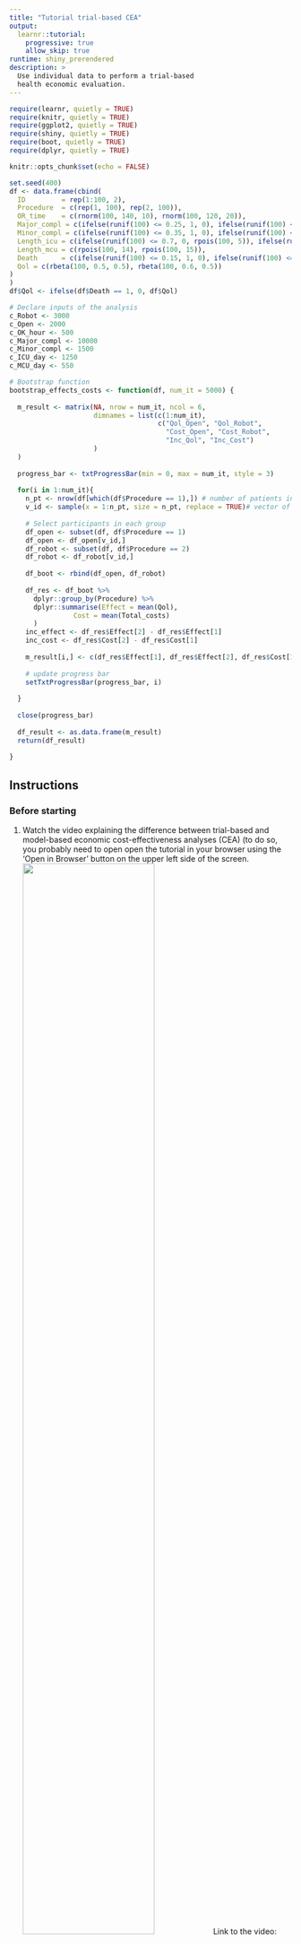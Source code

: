 ```yaml
---
title: "Tutorial trial-based CEA"
output: 
  learnr::tutorial:
    progressive: true
    allow_skip: true
runtime: shiny_prerendered
description: >
  Use individual data to perform a trial-based
  health economic evaluation.
---
```


```r
require(learnr, quietly = TRUE)
require(knitr, quietly = TRUE)
require(ggplot2, quietly = TRUE)
require(shiny, quietly = TRUE)
require(boot, quietly = TRUE)
require(dplyr, quietly = TRUE)

knitr::opts_chunk$set(echo = FALSE)

set.seed(400)
df <- data.frame(cbind(
  ID         = rep(1:100, 2),
  Procedure  = c(rep(1, 100), rep(2, 100)),
  OR_time    = c(rnorm(100, 140, 10), rnorm(100, 120, 20)),
  Major_compl = c(ifelse(runif(100) <= 0.25, 1, 0), ifelse(runif(100) <= 0.12, 1, 0)),
  Minor_compl = c(ifelse(runif(100) <= 0.35, 1, 0), ifelse(runif(100) <= 0.5, 1, 0)),
  Length_icu = c(ifelse(runif(100) <= 0.7, 0, rpois(100, 5)), ifelse(runif(100) <= 0.7, 0, rpois(100, 4))),
  Length_mcu = c(rpois(100, 14), rpois(100, 15)),
  Death      = c(ifelse(runif(100) <= 0.15, 1, 0), ifelse(runif(100) <= 0.10, 1, 0)),
  Qol = c(rbeta(100, 0.5, 0.5), rbeta(100, 0.6, 0.5))
)
)
df$Qol <- ifelse(df$Death == 1, 0, df$Qol)

# Declare inputs of the analysis
c_Robot <- 3000 
c_Open <- 2000 
c_OK_hour <- 500 
c_Major_compl <- 10000 
c_Minor_compl <- 1500 
c_ICU_day <- 1250 
c_MCU_day <- 550 

# Bootstrap function
bootstrap_effects_costs <- function(df, num_it = 5000) {
  
  m_result <- matrix(NA, nrow = num_it, ncol = 6, 
                     dimnames = list(c(1:num_it),
                                     c("Qol_Open", "Qol_Robot",
                                       "Cost_Open", "Cost_Robot",
                                       "Inc_Qol", "Inc_Cost")
                     )
  )
  
  progress_bar <- txtProgressBar(min = 0, max = num_it, style = 3)
  
  for(i in 1:num_it){
    n_pt <- nrow(df[which(df$Procedure == 1),]) # number of patients in each group
    v_id <- sample(x = 1:n_pt, size = n_pt, replace = TRUE)# vector of patient to select to compute
    
    # Select participants in each group
    df_open <- subset(df, df$Procedure == 1)
    df_open <- df_open[v_id,]
    df_robot <- subset(df, df$Procedure == 2)
    df_robot <- df_robot[v_id,]
    
    df_boot <- rbind(df_open, df_robot)
    
    df_res <- df_boot %>%
      dplyr::group_by(Procedure) %>%
      dplyr::summarise(Effect = mean(Qol),
                Cost = mean(Total_costs)
      )
    inc_effect <- df_res$Effect[2] - df_res$Effect[1]
    inc_cost <- df_res$Cost[2] - df_res$Cost[1]
    
    m_result[i,] <- c(df_res$Effect[1], df_res$Effect[2], df_res$Cost[1], df_res$Cost[2], inc_effect, inc_cost)
    
    # update progress bar
    setTxtProgressBar(progress_bar, i)
    
  }
  
  close(progress_bar)
  
  df_result <- as.data.frame(m_result)
  return(df_result)
  
}
```

## Instructions

### Before starting
1. Watch the video explaining the difference between trial-based and model-based economic cost-effectiveness analyses (CEA) (to do so, you probably need to open open the tutorial in your browser using the 'Open in Browser' button on the upper left side of the screen.  
![](https://vimeo.com/453418735/b3dfb1f3e4){width="70%"}
Link to the video: https://vimeo.com/453418735/b3dfb1f3e4.  

### Aims and instructions
The aim of this practical assignment is to perform a health economic analysis using data collected during a clinical trials. The data used in this assignment was obtained during a randomised controlled trial (RCT) comparing two interventions for treating esophageal cancer. In total, 200 patients were randomized between usual care (open transthoracic esophagectomy) and the new intervention (robot-assisted thoraco-laparoscopic esophagectomy). For each patient, data was collected on the time required for the procedure in the operating room, the occurrence of complications, the length of stay in the hospital, and the quality of life after the procedure. In addition, data on the cost of resources was collected from the literature.  
**OF NOTE**: the solutions which are provided are one way to perform the calculations, you can obtain the same results using other fomula's. The last 'Hint' is always the solution of the assignment. Soultions can be copy/paste in the chunk as shown in the figures below. Once you have completed a code chunk, you can run it by pushing the 'Run code' button on the upper-right side of the chunk.  


```r
knitr::include_graphics("Tutorial_trial_based_cea_files/images/Image_hint.png")
```

```r
knitr::include_graphics("Tutorial_trial_based_cea_files/images/Image_solution.png")
```

[Link to figures](https://education.rstudio.com/blog/2020/05/learnr-for-remote/)

### Required knowledge
To perform this assignment, you should be able to:  

- create new variables in a dataframe  
- use the functions `group_by` and `summarise` (`dyplr` package)   
- use functions: `mean()`, `sum()`, `ifelse()`, `which()` (base R)  


### Objects of this practical
Different objects have already been loaded in R's memory to perform this practical assignment.  

A dataframe `df`. This dataframe contains 9 variables, each row of the dataframe contains the outcomes from one participant:  

- `ID` = Participant ID  
- `Procedure`  = Group to which the participant belongs; 1 = usual care (open transthoracic esophagectomy), 2 = the new intervention (robot-assisted thoraco-laparoscopic esophagectomy)  
- `OR_time` = Operating time, in minutes  
- `Major_compl` = 'Did the participant experience a major complication?'; 1 = yes, 0 = no  
- `Minor_compl` = 'Did the participant experience a minor complication?'; 1 = yes, 0 = no  
- `Length_icu` = Length of stay at the intensive care unit (ICU) in days  
- `Length_mcu` = Length of stay at the intensive care unit (MCU) in days  
- `Death`      = 'Did the participant experience die at the hospital?'; 1 = yes, 0 = no   
- `Qol` = Quality of life of the participant after the procedure  

The following tables show the dataframe `df`. Familiarise yourself with it.  

```r
df
```


Other objects, which represent the costs of the surgeries, hospital days, adverse events, and hourly costs of using the operating room:  

- `c_Open` =  costs of the open transthoracic esophagectomy (usual care)  
- `c_Robot` = costs of the robot-assisted thoraco-laparoscopic esophagesctomy (new intervention)  
- `c_ICU_day` = costs of one day at the ICU  
- `c_MCU_day` = costs of one day at the MCU  
- `c_Major_compl` = costs of a major complication  
- `c_Minor_compl` = costs of a minor complication  
- `c_OK_hour` = costs of operating in the OK, per hour

## Assignment 1
Calculate the mean operating time, risk of complications, length of stay at ICU and MCU, risk of death, and quality of life after procedure, for both trial arms.    

```r

```

```r
"Use the combination of functions `group_by()` (dplyr package), `summarise()` (dplyr package), `mean()` (base R) to do so."
```

```r
df %>%
  group_by(Procedure) %>% # grouping per Procedure
  summarise(mean_OR_time = mean(OR_time),
            mean_Major_compl = mean(Major_compl),
            mean_Minor_compl = mean(Minor_compl),
            mean_Length_icu  = mean(Length_icu),
            mean_Length_mcu  = mean(Length_mcu),
            mean_p_death = mean(Death),
            mean_Qol = mean(Qol)) # Mean calculations
```

### Assignment 1 - questions
The correct answer are provided below. Use these results to check your answers and answer the questions below.  

```r
round(df %>%
  group_by(Procedure) %>% # grouping per Procedure
  summarise(mean_OR_time = mean(OR_time),
            mean_Major_compl = mean(Major_compl),
            mean_Minor_compl = mean(Minor_compl),
            mean_Length_icu  = mean(Length_icu),
            mean_Length_mcu  = mean(Length_mcu),
            mean_p_death = mean(Death),
            mean_Qol = mean(Qol)
            ), # Mean calculations
  2)

```

```r
quiz(
  question("Which treatment provides the best health outcomes (in terms of quality of life)?", 
           answer("Open transthoracic esophagectomy (usual care)"),
           answer("Robot-assisted surgery (new intervention)", correct = TRUE)),
  question("Is robot-assisted surgery an improvement upon usual care with respect to all outcomes displayed above? Select the outcomes for which open transthoracic esophagectomy (usual care) provides better results.",
           answer("OR time"),
           answer("Occurence of major complications"),
           answer("Occurence of minor complications", correct = TRUE),
           answer("Length of stay at the ICU"),
           answer("Length of stay at the MCU", correct = TRUE),
           answer("Occurence of death"),
           answer("Quality of life"),
           answer("None"),
           incorrect = "Too bad, this is not correct. The correct answers were: 'Occurence of minor complications' and Length of stay at the MCU', since robot-assisted surgery leads to more minor complications and longer length of stay at the MCU"
           )
)
```

## Assignment 2
Create three new variables in `df` called `Cost_procedure`, `Cost_compl`, `Cost_hosp`, which respectively contain the costs related to the procedure (operatime time + procedure), the costs related to complications, and the costs related to hospitalisation for each participant. To do so, use the objects beginning with `c_`. Create also a new variable in `df` called `Total_costs`, which contains the total costs per participant. Finally, calculate the mean costs per group.  

```r


```

```r
"To fill in the variables `Cost_procedure`, `Cost_compl`, `Cost_hosp`, multiply the column of the dataframe `df` by the corresponding objects. For `Cost_procedure`, the ifelse() function should be used to make a difference between the costs of open transthoracic esophagectomy and robot-assisted thoraco-laparoscopic esophagesctomy. For the `Total_costs`, the sum of the other columns should be calculated.  "
```

```r
# Example for calculating the new variable `Cost_procedure`
df$Cost_procedure <- ifelse(df$Procedure == 1, c_Open + df$OR_time / 60 * c_OK_hour, c_Robot + df$OR_time / 60 * c_OK_hour)
```

```r
# Creating new columns
df$Cost_procedure <- ifelse(df$Procedure == 1, c_Open + df$OR_time / 60 * c_OK_hour, c_Robot + df$OR_time / 60 * c_OK_hour) # cost procedure
df$Cost_compl <- df$Major_compl * c_Major_compl + df$Minor_compl * c_Minor_compl # costs complications
df$Cost_hosp  <- df$Length_icu * c_ICU_day + df$Length_mcu * c_MCU_day # costs hospitalisation
df$Total_costs <- df$Cost_procedure + df$Cost_compl + df$Cost_hosp
df %>% 
  group_by(Procedure) %>%
  summarise(Tot_costs = mean(Total_costs))


# Alternative tidyverse-style
df %>%
  summarise(Procedure = Procedure,
            Cost_procedure = ifelse(Procedure == 1, c_Open + OR_time / 60 * c_OK_hour, c_Robot + OR_time / 60 * c_OK_hour),
            Cost_compl = Major_compl * c_Major_compl + Minor_compl * c_Minor_compl,
            Cost_hosp = Length_icu * c_ICU_day + Length_mcu * c_MCU_day,
            Total_costs = Cost_procedure + Cost_compl + Cost_hosp) %>%
  group_by(Procedure) %>%
  summarise(Mean_total_costs = mean(Total_costs))
```

### Assignment 2 - questions
The correct results are displayed here below. You can check your answer based in these results and answer the questions of the quizz.

```r
df %>%
  summarise(Procedure = Procedure,
            Cost_procedure = ifelse(Procedure == 1, c_Open + OR_time / 60 * c_OK_hour, c_Robot + OR_time / 60 * c_OK_hour),
            Cost_compl = Major_compl * c_Major_compl + Minor_compl * c_Minor_compl,
            Cost_hosp = Length_icu * c_ICU_day + Length_mcu * c_MCU_day,
            Total_costs = Cost_procedure + Cost_compl + Cost_hosp) %>%
  group_by(Procedure) %>%
  summarise(Mean_cost_procedure = mean(Cost_procedure),
            Mean_cost_compl = mean(Cost_compl),
            Mean_cost_hosp = mean(Cost_hosp),
            Mean_total_costs = mean(Total_costs))
```

```r
quiz(
  question("Which treatment is cheaper on average, given the observed trial data?", 
           answer("Open transthoracic esophagectomy (usual care)", correct = TRUE),
           answer("Robot-assisted surgery (new intervention)"),
           incorrect = "Too bad, this is incorrect. Open transthoracic esophagectomy is cheaper sinds the mean total costs of this procedure are lower than the mean total costs of the robot-assisted surgery procedure")
)
```

 
```r
quiz(
  question("To your opinion, what is the probability that the new intervention is cheaper than usual care?", 
           answer("0%", correct = TRUE),
           answer("Lower than 25%", correct = TRUE),
           answer("25%", correct = TRUE),
           answer("Lower than 50%", correct = TRUE),
           answer("50%", correct = TRUE),
           answer("Higher than 50%", correct = TRUE),
           answer("Lower than 75%", correct = TRUE),
           answer("75%", correct = TRUE),
           answer("Higher than 75%", correct = TRUE),
           answer("100%", correct = TRUE),
           correct = "We'll come back to this at the end!"
           )
)
```

```r
textInput("Answer_1", "Explain your answer")
```
 
```r
quiz(
  question("To your opinion, what is the probability that the new intervention leads to health gain compared with usual care?", 
           answer("0%", correct = TRUE),
           answer("Lower than 25%", correct = TRUE),
           answer("25%", correct = TRUE),
           answer("Lower than 50%", correct = TRUE),
           answer("50%", correct = TRUE),
           answer("Higher than 50%", correct = TRUE),
           answer("Lower than 75%", correct = TRUE),
           answer("75%", correct = TRUE),
           answer("Higher than 75%", correct = TRUE),
           answer("100%", correct = TRUE),
           correct = "We'll come back to this at the end!"
           )
)
```

```r
textInput("Answer_2", "Explain your answer")
```

### Assignment 2 - discussion questions
What do you think is the probability that the new intervention is cheaper?  
**Discussion:** This question is hard to answer, all we know is that some patients in the intervention strategy (robot-assisted) have lower cost than some patients in the usual care arm. On average the intervention is more expensive so we would guess that this probability is less than 50% but we don’t know yet.  

What do you think is the probability that the new intervention leads to health gain?  
**Discussion:** This question is also hard to answer. On average the intervention leads to a substantially higher utility than usual care, so we would guess that this probability is greater than 50% but we don’t know yet.  

## Assignment 3  
Calculate the difference in mean quality of life and mean total costs between the new intervention (robot-assisted) and usual care (open surgery). Calculate the ICER using this information. To allow the calculation, the `df` dataframe now contains the variables `Cost_procedure`, `Cost_compl`, `Cost_hosp`, and `Total_costs`.  

```r
df$Cost_procedure <- ifelse(df$Procedure == 1, c_Open + df$OR_time / 60 * c_OK_hour, c_Robot + df$OR_time / 60 * c_OK_hour) # cost procedure
df$Cost_compl <- df$Major_compl * c_Major_compl + df$Minor_compl * c_Minor_compl # costs complications
df$Cost_hosp  <- df$Length_icu * c_ICU_day + df$Length_mcu * c_MCU_day # costs hospitalisation
df$Total_costs <- df$Cost_procedure + df$Cost_compl + df$Cost_hosp
```

```r

```

```r
"Calculate first the mean outcomes per patient for each strategy and then calculate the difference. To calculate the ICER, divide the difference in costs by the difference in effects between the two strategies."
```

```r
t_qol_robot <- mean(df[which(df$Procedure == 2), "Qol"]) # mean costs per patient in the robot-assisted surgery strategy
t_qol_open # mean costs per patient in the open surgery strategy
t_costs_robot <- mean(df[which(df$Procedure == 2), "Total_costs"]) # mean costs per patient in the robot-assisted surgery strategy
t_costs_open  # mean costs per patient in the open surgery strategy

diff_qol   <- t_qol_robot - t_qol_open # difference in Qol
diff_costs # difference in costs

ICER # difference in costs / difference in Qol
```

```r
t_qol_robot <- mean(df[which(df$Procedure == 2), "Qol"]) # mean costs per patient in the robot-assisted surgery strategy
t_qol_open <- mean(df[which(df$Procedure == 1), "Qol"]) # mean costs per patient in the open surgery strategy
t_costs_robot <- mean(df[which(df$Procedure == 2), "Total_costs"]) # mean costs per patient in the robot-assisted surgery strategy
t_costs_open  <- mean(df[which(df$Procedure == 1), "Total_costs"]) # mean costs per patient in the open surgery strategy

diff_qol   <- t_qol_robot - t_qol_open
diff_costs <- t_costs_robot - t_costs_open

ICER <- diff_costs / diff_qol
```

### Assignment 3 - question
The correct results are provided here below.

```r
df$Cost_procedure <- ifelse(df$Procedure == 1, c_Open + df$OR_time / 60 * c_OK_hour, c_Robot + df$OR_time / 60 * c_OK_hour) # cost procedure
df$Cost_compl <- df$Major_compl * c_Major_compl + df$Minor_compl * c_Minor_compl # costs complications
df$Cost_hosp  <- df$Length_icu * c_ICU_day + df$Length_mcu * c_MCU_day # costs hospitalisation
df$Total_costs <- df$Cost_procedure + df$Cost_compl + df$Cost_hosp

t_qol_robot <- mean(df[which(df$Procedure == 2), "Qol"]) # mean costs per patient in the robot-assisted surgery strategy
t_qol_open <- mean(df[which(df$Procedure == 1), "Qol"]) # mean costs per patient in the open surgery strategy
t_costs_robot <- mean(df[which(df$Procedure == 2), "Total_costs"]) # mean costs per patient in the robot-assisted surgery strategy
t_costs_open  <- mean(df[which(df$Procedure == 1), "Total_costs"]) # mean costs per patient in the open surgery strategy

diff_qol   <- t_qol_robot - t_qol_open
diff_costs <- t_costs_robot - t_costs_open

ICER <- diff_costs / diff_qol
ICER
```

```r
quiz(
  question(
    "Considering this ICER, would you say that the robot-assisted surgery is cost effective compared to the open surgery at a 20,000 euro per QALY willingness to pay threshold?",
    answer("Yes", correct = TRUE),
    answer("No"),
    incorrect = "The answer is yes because the ICER is below the willingness-to-pay threshold."
  )
)
```

## Assignment 4
The following assignment focuses on interpreting the results of bootstrapping the `df` dataframe to assess the uncertainty surrounding the results obtained in the previous assignments. For an explanation of bootstrapping, have a look at [this video](https://www.youtube.com/watch?v=Xz0x-8-cgaQ). In this case, we bootstrap to calculate the mean effects and costs of each strategy.    
To perform the bootstrap: Determine the number of the random seed to use and choose a number of bootstrap samples (at least 1,000 and up to 20,000). Perform bootstrapping by pushing the button (this may take several seconds to minutes). The results will automatically appear on the screen. The results that you see are related to the uncertainty that remains after observing this set of trial data. In addition to the bootstrap results, the mean results of the sample data (that you have calculated earlier), are also provided. Answer the questions below based on your observations.  

```r
numericInput(inputId = "num_it",
             label = "Number of bootstrap samples",
             value = 1000,
             min = 1000,
             max = 20000)
numericInput(inputId = "seed_num",
             label = "Seed number to use",
             value = 1,
             min = 0,
             max = Inf)
actionButton(inputId = "run_boot",
             label = "Run bootstrap analysis")

h3("Mean outcomes of the sample")
tableOutput("det_tbl")
tags$hr()
h3("Incremental cost-effectiveness plane")
plotOutput("boot_ice")
tags$hr()
h3("Mean outcomes of the bootstrap and 95% CI")
tableOutput("boot_tbl")
tags$hr()
h3("Percentage iterations in each quadrant")
tableOutput("perc_tbl")
```

```r
bootstrap <- eventReactive(input$run_boot, {
    
  set.seed(as.numeric(as.character(input$seed_num)))
  
  df$Cost_procedure <- ifelse(df$Procedure == 1, c_Open + df$OR_time / 60 * c_OK_hour, c_Robot + df$OR_time / 60 * c_OK_hour) # cost procedure
  df$Cost_compl <- df$Major_compl * c_Major_compl + df$Minor_compl * c_Minor_compl # costs complications
  df$Cost_hosp  <- df$Length_icu * c_ICU_day + df$Length_mcu * c_MCU_day # costs hospitalisation
  df$Total_costs <- df$Cost_procedure + df$Cost_compl + df$Cost_hosp
  
  df_res <- bootstrap_effects_costs(df, num_it = as.numeric(as.character(input$num_it)))
    
   return(df_res)
      
  }
  )
 
output$boot_ice <- renderPlot({
    df_res <- bootstrap()
    
    ggplot(df_res) + 
      #ggtitle("Incremental cost-effectiveness plane") +
      geom_point(aes(x = Inc_Qol, y = Inc_Cost, colour = "Incrementals"), shape = 1) + 
      geom_point(aes(x = mean(Inc_Qol), y = mean(Inc_Cost), colour = "Mean"), size = 2) +
      xlab ("Incremental effects") + 
      ylab("Incremental costs") +
      geom_hline(yintercept = 0,  
                 color = "black") +
      geom_vline(xintercept = 0,  
                 color = "black") + 
      geom_abline(intercept = 0, slope = 20000, linetype= "dashed", 
                  color = "black") + # 20,000 per QALY threshold line
      #xlim(c(0,1)) +
      #scale_y_continuous(labels = dollar_format(prefix = "\u20ac ", suffix = "")) +
      scale_colour_manual(name = "",
                          values = c(Incrementals = "grey", 
                                     Mean = "darkblue"
                          )) +
      theme_bw() + 
      theme(legend.position="bottom") 
    
    
  })
  
  output$boot_tbl<- renderTable({
    
    df_res <- bootstrap()
    
    # Compute summary statistics
    df <- data.frame(cbind(
      Estimate = c(names(df_res), "ICER"),
      Mean = round(c(unname(colSums(df_res)/nrow(df_res)), mean(df_res$Inc_Cost) / mean(df_res$Inc_Qol)), 2),
      `Lower bound 95%CI` = c(round(apply(df_res, 2, function (x) quantile(x, 0.025)), 2), "-"),
      `Higher bound 95%CI` = c(round(apply(df_res, 2, function (x) quantile(x, 0.975)), 2), "-")
    )
    )
    
    df
  })
  
output$perc_tbl<- renderTable({
    
    df_res <- bootstrap()
    
    # Compute percentage in each quadrant statistics
    df_perc <- data.frame(cbind(
      Quandrant = c("NorthEast (more effective, more expensive)", "SouthEast (more effective, less expensive)",
                    "SouthWest (less effective, less expensive)", "NorthWest (less effective, more expensive)"),
      `Percentage iterations` = c(paste0(round(length(which(df_res$Inc_Qol > 0 &
                                                              df_res$Inc_Cost > 0)) / nrow(df_res),2)*100, "%"),
                                  paste0(round(length(which(df_res$Inc_Qol > 0 &
                                                              df_res$Inc_Cost < 0)) / nrow(df_res),2)*100, "%"),
                                  paste0(round(length(which(df_res$Inc_Qol < 0 &
                                                              df_res$Inc_Cost < 0)) / nrow(df_res),2)*100, "%"),
                                  paste0(round(length(which(df_res$Inc_Qol < 0 &
                                                              df_res$Inc_Cost > 0)) / nrow(df_res),2)*100, "%")
      )
    ))
    df_perc
 
  }
)

output$det_tbl<- renderTable({
  
  df$Cost_procedure <- ifelse(df$Procedure == 1, c_Open + df$OR_time / 60 * c_OK_hour, c_Robot + df$OR_time / 60 * c_OK_hour) # cost procedure
  df$Cost_compl <- df$Major_compl * c_Major_compl + df$Minor_compl * c_Minor_compl # costs complications
  df$Cost_hosp  <- df$Length_icu * c_ICU_day + df$Length_mcu * c_MCU_day # costs hospitalisation
  df$Total_costs <- df$Cost_procedure + df$Cost_compl + df$Cost_hosp
  
  # Compute summary statistics - sample
  res_tbl <- df %>%
    group_by(Procedure) %>%
    summarise(Mean_Qol = round(mean(Qol), 2),
              Mean_Total_Cost = round(mean(Total_costs), 2),
    )
  res_tbl <- cbind(res_tbl,
                   Inc_Qol = c("", round(as.numeric(as.character(res_tbl$Mean_Qol[2])) - as.numeric(as.character(res_tbl$Mean_Qol[1])), 2)),
                   Inc_Cost = c("", round(as.numeric(as.character(res_tbl$Mean_Total_Cost[2])) - as.numeric(as.character(res_tbl$Mean_Total_Cost[1])), 0)),
                   ICER = c("", round((as.numeric(as.character(res_tbl$Mean_Total_Cost[2])) - as.numeric(as.character(res_tbl$Mean_Total_Cost[1]))) / (as.numeric(as.character(res_tbl$Mean_Qol[2])) - as.numeric(as.character(res_tbl$Mean_Qol[1]))), 0))
  )
  res_tbl
  })
```

#### Assignment 4 - Questions
Answer the following questions using the results displayed above. The discussion of these answers are provided below.  

a. Check the average estimates from the bootstrap samples. Do these results correspond to the point estimates from the observed data? Why (not)?  
```r
textInput("Answer_4a", "Type your answer")
```  

b. Check the confidence intervals for the additional health effects and for the additional costs of the intervention. Can you explain why they are so wide?  
```r
textInput("Answer_4b", "Type your answer")
```  

c. Check the probabilities of a cost-effectiveness outcome in each one of the four quadrants. How well did you guess the probability that the new intervention is cheaper, or improves health (compare with your answers to the questions in Assignment 2)?  
```r
textInput("Answer_4c", "Type your answer")
```  

d. No confidence interval is given for the ICER, can you explain why such a confidence interval is not informative by looking at the incremental cost-effectiveness plane ?  
```r
textInput("Answer_4d", "Type your answer")
```  

e. Rerun the bootstrap procedure 3 times using different seed numbers. Do the results of the bootstrap analysis change substantially? What would we need to do to reduce this variation in outcomes?  
```r
textInput("Answer_4e", "Type your answer")
```  

### Assignment 4 - Discussion questions
```r
df$Cost_procedure <- ifelse(df$Procedure == 1, c_Open + df$OR_time / 60 * c_OK_hour, c_Robot + df$OR_time / 60 * c_OK_hour) # cost procedure
df$Cost_compl <- df$Major_compl * c_Major_compl + df$Minor_compl * c_Minor_compl # costs complications
df$Cost_hosp  <- df$Length_icu * c_ICU_day + df$Length_mcu * c_MCU_day # costs hospitalisation
df$Total_costs <- df$Cost_procedure + df$Cost_compl + df$Cost_hosp
```

**Discussion 4.a.**: The results of the bootstrapping match the original point estimates rather well. However, the additional cost may deviate a bit and therefore the ICER from bootstrapping can be a few (hundred) euros/QALY more or less than the ICER from the original data. Differences may arise because the costs and effects are calculated based on bootstrapped samples, which are obtained by re-sampling the original data with replacement. This means that the composition of each bootstrap sample is different than the original data, and therefore leads to different results.  

**Discussion 4.b.**: The CIs are very wide because the utility and total cost vary substantially between patients: utilities range from 0 to `r round(max(df$Qol), 2)` and costs range from `r format(round(min(df$Total_costs), 0), big.mark = ",", scientific = FALSE)` euros to `r format(round(max(df$Total_costs), 0), big.mark = ",", scientific = FALSE)` euros.  

**Discussion 4.c.**: Own reflection.  

**Discussion 4.d.**: The incremental CE plane contains points (results) in all four quadrants of the plane. This means that the ICER can be both positive (in which case we are not sure if the intervention is better and more expensive or worse and cheaper) and negative (in which case we are not sure if the intervention is better and cheaper or worse and more expensive). In this situation, any confidence interval for the ICER would be ambiguous and the incremental CE plane itself is more informative, along with the probabilities of results falling into each of the four quadrants.  

**Discussion 4.e.**: The ICER, and the 95%CI for the cost difference may change more than we would like to see. This variation could be reduced by increasing the number of bootstrap samples, for example, from 5,000 to 20,000.
